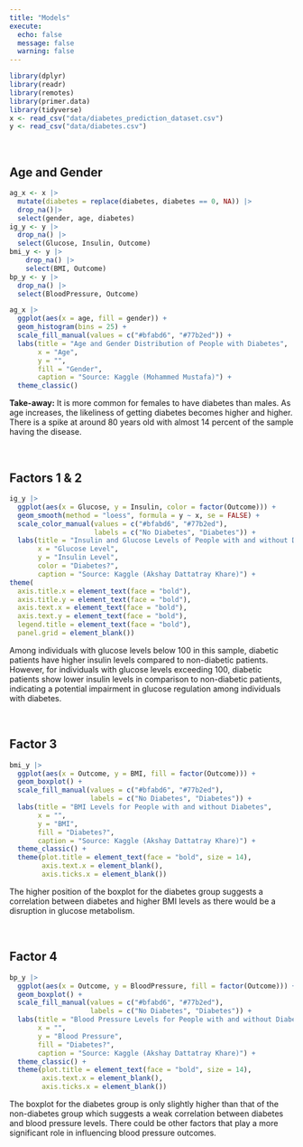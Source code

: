 ```yaml
---
title: "Models"
execute: 
  echo: false
  message: false
  warning: false
---
```


```r
library(dplyr)
library(readr)
library(remotes)
library(primer.data)
library(tidyverse)
x <- read_csv("data/diabetes_prediction_dataset.csv")
y <- read_csv("data/diabetes.csv")
```

 

## Age and Gender

```r
ag_x <- x |>
  mutate(diabetes = replace(diabetes, diabetes == 0, NA)) |>
  drop_na()|>
  select(gender, age, diabetes)  
ig_y <- y |>
  drop_na() |>
  select(Glucose, Insulin, Outcome)
bmi_y <- y |>
    drop_na() |>
    select(BMI, Outcome)
bp_y <- y |>
  drop_na() |>
  select(BloodPressure, Outcome)
```

```r
ag_x |>
  ggplot(aes(x = age, fill = gender)) +
  geom_histogram(bins = 25) +
  scale_fill_manual(values = c("#bfabd6", "#77b2ed")) +
  labs(title = "Age and Gender Distribution of People with Diabetes", 
       x = "Age", 
       y = "", 
       fill = "Gender", 
       caption = "Source: Kaggle (Mohammed Mustafa)") +
  theme_classic()
```

**Take-away:** It is more common for females to have diabetes than males. As age increases, the likeliness of getting diabetes becomes higher and higher. There is a spike at around 80 years old with almost 14 percent of the sample having the disease.

 

## Factors 1 & 2

```r
ig_y |>
  ggplot(aes(x = Glucose, y = Insulin, color = factor(Outcome))) +
  geom_smooth(method = "loess", formula = y ~ x, se = FALSE) +
  scale_color_manual(values = c("#bfabd6", "#77b2ed"), 
                     labels = c("No Diabetes", "Diabetes")) +
  labs(title = "Insulin and Glucose Levels of People with and without Diabetes", 
       x = "Glucose Level", 
       y = "Insulin Level", 
       color = "Diabetes?", 
       caption = "Source: Kaggle (Akshay Dattatray Khare)") +
theme(
  axis.title.x = element_text(face = "bold"),
  axis.title.y = element_text(face = "bold"),
  axis.text.x = element_text(face = "bold"),
  axis.text.y = element_text(face = "bold"),
  legend.title = element_text(face = "bold"),
  panel.grid = element_blank())

```

Among individuals with glucose levels below 100 in this sample, diabetic patients have higher insulin levels compared to non-diabetic patients. However, for individuals with glucose levels exceeding 100, diabetic patients show lower insulin levels in comparison to non-diabetic patients, indicating a potential impairment in glucose regulation among individuals with diabetes.

 

## Factor 3

```r
bmi_y |>
  ggplot(aes(x = Outcome, y = BMI, fill = factor(Outcome))) +
  geom_boxplot() + 
  scale_fill_manual(values = c("#bfabd6", "#77b2ed"),
                    labels = c("No Diabetes", "Diabetes")) +
  labs(title = "BMI Levels for People with and without Diabetes",
       x = "",
       y = "BMI",
       fill = "Diabetes?", 
       caption = "Source: Kaggle (Akshay Dattatray Khare)") +
  theme_classic() +
  theme(plot.title = element_text(face = "bold", size = 14),
        axis.text.x = element_blank(), 
        axis.ticks.x = element_blank())
```

The higher position of the boxplot for the diabetes group suggests a correlation between diabetes and higher BMI levels as there would be a disruption in glucose metabolism.

 

## Factor 4

```r
bp_y |>
  ggplot(aes(x = Outcome, y = BloodPressure, fill = factor(Outcome))) +
  geom_boxplot() +
  scale_fill_manual(values = c("#bfabd6", "#77b2ed"),
                    labels = c("No Diabetes", "Diabetes")) +
  labs(title = "Blood Pressure Levels for People with and without Diabetes",
       x = "",
       y = "Blood Pressure",
       fill = "Diabetes?", 
       caption = "Source: Kaggle (Akshay Dattatray Khare)") +
  theme_classic() +
  theme(plot.title = element_text(face = "bold", size = 14),
        axis.text.x = element_blank(), 
        axis.ticks.x = element_blank())
```

The boxplot for the diabetes group is only slightly higher than that of the non-diabetes group which suggests a weak correlation between diabetes and blood pressure levels. There could be other factors that play a more significant role in influencing blood pressure outcomes.
